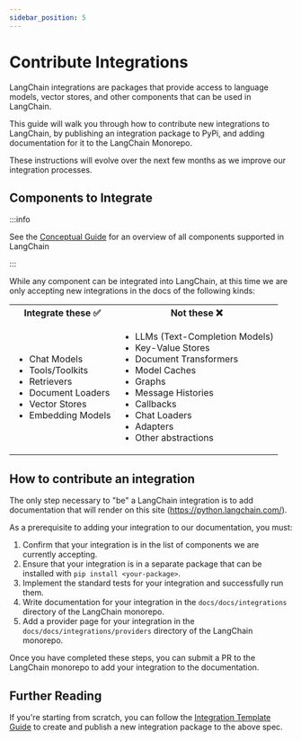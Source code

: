 ```yaml
---
sidebar_position: 5
---
```


# Contribute Integrations

LangChain integrations are packages that provide access to language models, vector stores, and other components that can be used in LangChain.

This guide will walk you through how to contribute new integrations to LangChain, by
publishing an integration package to PyPi, and adding documentation for it
to the LangChain Monorepo.

These instructions will evolve over the next few months as we improve our integration
processes.

## Components to Integrate

:::info

See the [Conceptual Guide](../../../concepts/index.mdx) for an overview of all components
supported in LangChain

:::

While any component can be integrated into LangChain, at this time we are only accepting
new integrations in the docs of the following kinds:

<table>
  <tr>
    <th>Integrate these ✅</th>
    <th>Not these ❌</th>
  </tr>
  <tr>
    <td>
      <ul>
        <li>Chat Models</li>
        <li>Tools/Toolkits</li>
        <li>Retrievers</li>
        <li>Document Loaders</li>
        <li>Vector Stores</li>
        <li>Embedding Models</li>
      </ul>
    </td>
    <td>
      <ul>
        <li>LLMs (Text-Completion Models)</li>
        <li>Key-Value Stores</li>
        <li>Document Transformers</li>
        <li>Model Caches</li>
        <li>Graphs</li>
        <li>Message Histories</li>
        <li>Callbacks</li>
        <li>Chat Loaders</li>
        <li>Adapters</li>
        <li>Other abstractions</li>
      </ul>
    </td>
  </tr>
</table>

## How to contribute an integration

The only step necessary to "be" a LangChain integration is to add documentation
that will render on this site (https://python.langchain.com/).

As a prerequisite to adding your integration to our documentation, you must:

1. Confirm that your integration is in the list of components we are currently accepting.
2. Ensure that your integration is in a separate package that can be installed with `pip install <your-package>`.
3. Implement the standard tests for your integration and successfully run them.
3. Write documentation for your integration in the `docs/docs/integrations` directory of the LangChain monorepo.
4. Add a provider page for your integration in the `docs/docs/integrations/providers` directory of the LangChain monorepo.

Once you have completed these steps, you can submit a PR to the LangChain monorepo to add your integration to the documentation.

## Further Reading

If you're starting from scratch, you can follow the [Integration Template Guide](./from_template.mdx) to create and publish a new integration package
to the above spec.
